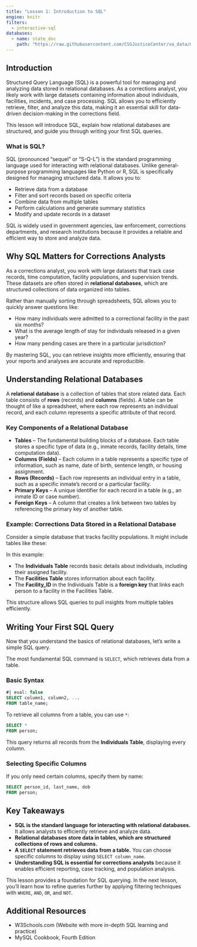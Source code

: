 ```yaml
---
title: "Lesson 1: Introduction to SQL"
engine: knitr
filters:
  - interactive-sql
databases:
  - name: state_doc
    path: "https://raw.githubusercontent.com/CSGJusticeCenter/va_data/main/courses/intro_sql/state_doc.db"  
---
```


## Introduction

Structured Query Language (SQL) is a powerful tool for managing and analyzing data stored in relational databases. As a corrections analyst, you likely work with large datasets containing information about individuals, facilities, incidents, and case processing. SQL allows you to efficiently retrieve, filter, and analyze this data, making it an essential skill for data-driven decision-making in the corrections field.

This lesson will introduce SQL, explain how relational databases are structured, and guide you through writing your first SQL queries.

### What is SQL?

SQL (pronounced "sequel" or "S-Q-L") is the standard programming language used for interacting with relational databases. Unlike general-purpose programming languages like Python or R, SQL is specifically designed for managing structured data. It allows you to:

- Retrieve data from a database
- Filter and sort records based on specific criteria
- Combine data from multiple tables
- Perform calculations and generate summary statistics
- Modify and update records in a dataset

SQL is widely used in government agencies, law enforcement, corrections departments, and research institutions because it provides a reliable and efficient way to store and analyze data.

## Why SQL Matters for Corrections Analysts

As a corrections analyst, you work with large datasets that track case records, time computation, facility populations, and supervision trends. These datasets are often stored in **relational databases**, which are structured collections of data organized into tables.

Rather than manually sorting through spreadsheets, SQL allows you to quickly answer questions like:

- How many individuals were admitted to a correctional facility in the past six months?
- What is the average length of stay for individuals released in a given year?
- How many pending cases are there in a particular jurisdiction?

By mastering SQL, you can retrieve insights more efficiently, ensuring that your reports and analyses are accurate and reproducible.

## Understanding Relational Databases

A **relational database** is a collection of tables that store related data. Each table consists of **rows** (records) and **columns** (fields). A table can be thought of like a spreadsheet, where each row represents an individual record, and each column represents a specific attribute of that record.

### Key Components of a Relational Database

- **Tables** – The fundamental building blocks of a database. Each table stores a specific type of data (e.g., inmate records, facility details, time computation data).
- **Columns (Fields)** – Each column in a table represents a specific type of information, such as name, date of birth, sentence length, or housing assignment.
- **Rows (Records)** – Each row represents an individual entry in a table, such as a specific inmate's record or a particular facility.
- **Primary Keys** – A unique identifier for each record in a table (e.g., an inmate ID or case number).
- **Foreign Keys** – A column that creates a link between two tables by referencing the primary key of another table.

### Example: Corrections Data Stored in a Relational Database

Consider a simple database that tracks facility populations. It might include tables like these:

In this example:

- The **Individuals Table** records basic details about individuals, including their assigned facility.
- The **Facilities Table** stores information about each facility.
- The **Facility_ID** in the Individuals Table is a **foreign key** that links each person to a facility in the Facilities Table.

This structure allows SQL queries to pull insights from multiple tables efficiently.

## Writing Your First SQL Query

Now that you understand the basics of relational databases, let's write a simple SQL query.

The most fundamental SQL command is `SELECT`, which retrieves data from a table.

### Basic Syntax

```sql
#| eval: false
SELECT column1, column2, ...
FROM table_name;
```

To retrieve all columns from a table, you can use `*`:

```.sql
SELECT *
FROM person;
```

This query returns all records from the **Individuals Table**, displaying every column.

### Selecting Specific Columns

If you only need certain columns, specify them by name:

```.sql
SELECT person_id, last_name, dob
FROM person;
```

## Key Takeaways

- **SQL is the standard language for interacting with relational databases.** It allows analysts to efficiently retrieve and analyze data.
- **Relational databases store data in tables, which are structured collections of rows and columns.**
- **A `SELECT` statement retrieves data from a table.** You can choose specific columns to display using `SELECT column_name`.
- **Understanding SQL is essential for corrections analysts** because it enables efficient reporting, case tracking, and population analysis.



This lesson provides a foundation for SQL querying. In the next lesson, you'll learn how to refine queries further by applying filtering techniques with `WHERE`, `AND`, `OR`, and `NOT`.


## Additional Resources

- W3Schools.com (Website with more in-depth SQL learning and practice)
- MySQL Cookbook, Fourth Edition
